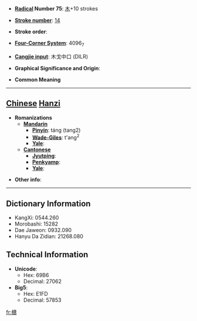 * '''[[Wiktionary:Chinese radical index| Radical]] Number 75''': [[Wiktionary:Chinese radical index 木|木]]+10 strokes

* '''[[Wiktionary:Chinese total strokes index|Stroke number]]''': [[Wiktionary:Chinese total strokes index 14|14]]

* '''Stroke order''': 

* '''[[Wiktionary:Chinese four corner index|Four-Corner System]]''': 4096<sub>7</sub>

* '''[[Wiktionary:Chinese Cangjie index|Cangjie input]]''': 木戈中口 (DILR)

* '''Graphical Significance and Origin''': 

* '''Common Meaning'''

----

== [[Chinese]] [[Hanzi]] ==

* '''Romanizations'''
** '''[[Mandarin]]'''
*** '''[[Pinyin]]''': táng (tang2)
*** '''[[Wade-Giles]]''': t'ang<sup>2</sup>
*** '''[[Yale]]''': 
** '''[[Cantonese]]'''
*** '''[[Jyutping]]''':
*** '''[[Penkyamp]]''': 
*** '''[[Yale]]''': 

* '''Other info''': 

----

== Dictionary Information ==

* KangXi: 0544.260
* Morobashi: 15282
* Dae Jaweon: 0932.090
* Hanyu Da Zidian: 21268.080

== Technical Information ==

* '''Unicode''':
** Hex: 69B6
** Decimal: 27062
* '''Big5''':
** Hex: E1FD
** Decimal: 57853

[[fr:榶]]